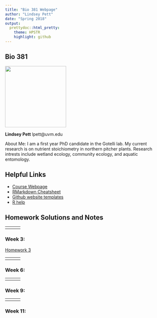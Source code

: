 ```yaml
---
title: "Bio 381 Webpage"
author: "Lindsey Pett"
date: "Spring 2018"
output: 
  prettydoc::html_pretty:
    theme: HPSTR
    highlight: github
---
```


## Bio 381

<img src="Lindsey.jpg" width="200" height="200" />


**Lindsey Pett**
lpett@uvm.edu


About Me: I am a first year PhD candidate in the Gotelli lab.  My current research is on nutrient stoichiometry in northern pitcher plants.  Research intrests include wetland ecology, community ecology, and aquatic entomology. 
  

## Helpful Links   
* [Course Webpage](https://gotellilab.github.io/Bio381/)   
* [RMarkdown Cheatsheet](https://www.rstudio.com/wp-content/uploads/2015/02/rmarkdown-cheatsheet.pdf)   
* [Github website templates](https://github.com/jekyll/jekyll/wiki/Themes)   
* [R help](http://stackoverflow.com/questions/tagged/r)  


## Homework Solutions and Notes

------
<div id='id-section1'/>
### Week 1: Setting up a webpage 
[Assignment Page](https://gotellilab.github.io/Bio381/Homeworks/Homework01.html)   
   
Due:   
1. A fun fact about yourself   
2. Your github homepage   
3. Your BIO 381 webpage    
   
No solution   

------
<div id='id-section2'/>
### Week 2:    
[Homework 2](Homework2.html)
 

------
<div id='id-section3'/>
### Week 3: 
[Homework 3](Homework_3.pdf)

      


------
<div id='id-section4'/>
### Week 4:    


      

------
<div id='id-section5'/>   
### Week 5: 
  
   
 
------
<div id='id-section6'/>   
### Week 6: 

------
<div id='id-section7'/>
### Week 7: 


------
<div id='id-section8'/>
### Week 8:  

 
   

------
<div id='id-section9'/>
### Week 9: 

 

------
<div id='id-section10'/>
### Week 10:    


------
<div id='id-section11'/>
### Week 11: 